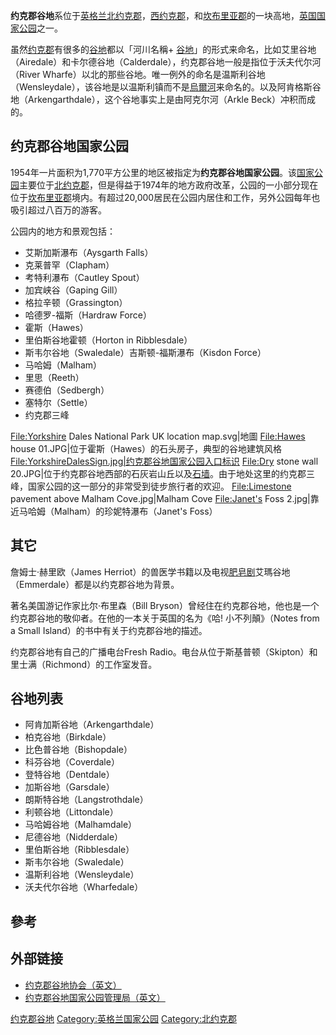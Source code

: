 {{Infobox protected area
| name = 約克郡谷地國家公園
| alt_name = {{lang|en|Yorkshire Dales National Park}}
| iucn_category = V
| photo = 
| photo_caption = 
| photo_width = 
| map = United Kingdom
| map_caption = 約克郡谷地國家公園在英國的位置
| map_width = 250
| location = 英格蘭[[北約克郡|北約克郡]]、[[坎布里亞郡|坎布里亞郡]]
| nearest_city = 
| lat_d = 54
| lat_m = 16
| lat_s = 
| lat_NS = N
| long_d = 2
| long_m = 05
| long_s = 
| long_EW = W
| area = {{convert|176,900|ha|km2|sigfig=4}}
| established = 1954年11月16日
| visitation_num = 3,527,000人次
| visitation_year = 2011年
| visitation_ref  = <ref>{{Cite web |url= |title=Valuing England's National Parks |accessdate=2013-07-21 |work= |publisher=National Parks England |date=2013-05-10 |language=en}}</ref>
| governing_body = Yorkshire Dales National Park Authority
| world_heritage_site = 
| url = 
}}

'''约克郡谷地'''系位于[[英格兰|英格兰]][[北约克郡|北约克郡]]，[[西约克郡|西约克郡]]，和[[坎布里亚郡|坎布里亚郡]]的一块高地，[[英国国家公园|英国国家公园]]之一。

虽然[[约克郡|约克郡]]有很多的[[谷地|谷地]]都以「河川名稱+ [[谷地|谷地]]」的形式来命名，比如艾里谷地（Airedale）和卡尔德谷地（Calderdale），约克郡谷地一般是指位于沃夫代尔河（River Wharfe）以北的那些谷地。唯一例外的命名是温斯利谷地（Wensleydale），该谷地是以温斯利镇而不是[[烏爾河_(英國)|烏爾河]]来命名的。以及阿肯格斯谷地（Arkengarthdale），这个谷地事实上是由阿克尔河（Arkle Beck）冲积而成的。

==约克郡谷地国家公园==
1954年一片面积为1,770平方公里的地区被指定为'''约克郡谷地国家公园'''。该[[英格兰和威尔士的国家公园|国家公园]]主要位于[[北约克郡|北约克郡]]，但是得益于1974年的地方政府改革，公园的一小部分现在位于[[坎布里亚郡|坎布里亚郡]]境内。有超过20,000居民在公园内居住和工作，另外公园每年也吸引超过八百万的游客。

公园内的地方和景观包括：

* 艾斯加斯瀑布（Aysgarth Falls）
* 克莱普罕（Clapham）
* 考特利瀑布（Cautley Spout）
* 加宾峡谷（Gaping Gill）
* 格拉辛顿（Grassington）
* 哈德罗-福斯（Hardraw Force）
* 霍斯（Hawes）
* 里伯斯谷地霍顿（Horton in Ribblesdale）
* 斯韦尔谷地（Swaledale）吉斯顿-福斯瀑布（Kisdon Force）
* 马哈姆（Malham）
* 里思（Reeth）
* 赛德伯（Sedbergh）
* 塞特尔（Settle）
* 约克郡三峰

<gallery>
File:Yorkshire Dales National Park UK location map.svg|地圖
File:Hawes house 01.JPG|位于霍斯（Hawes）的石头房子，典型的谷地建筑风格
File:YorkshireDalesSign.jpg|约克郡谷地国家公园入口标识
File:Dry stone wall 20.JPG|位于约克郡谷地西部的石灰岩山丘以及[[石墙|石墙]]。由于地处这里的约克郡三峰，国家公园的这一部分的非常受到徒步旅行者的欢迎。
File:Limestone pavement above Malham Cove.jpg|Malham Cove
File:Janet's Foss 2.jpg|靠近马哈姆（Malham）的珍妮特瀑布（Janet's Foss）
</gallery>

==其它==
詹姆士·赫里欧（James Herriot）的兽医学书籍以及电视[[肥皂剧|肥皂剧]]艾瑪谷地（Emmerdale）都是以约克郡谷地为背景。

著名美国游记作家比尔·布里森（Bill Bryson）曾经住在约克郡谷地，他也是一个约克郡谷地的敬仰者。在他的一本关于英国的名为《哈! 小不列顛》（Notes from a Small Island）的书中有关于约克郡谷地的描述。

约克郡谷地有自己的广播电台Fresh Radio。电台从位于斯基普顿（Skipton）和里士满（Richmond）的工作室发音。

==谷地列表==
* 阿肯加斯谷地（Arkengarthdale）
* 柏克谷地（Birkdale）
* 比色普谷地（Bishopdale）
* 科芬谷地（Coverdale）
* 登特谷地（Dentdale）
* 加斯谷地（Garsdale）
* 朗斯特谷地（Langstrothdale）
* 利顿谷地（Littondale）
* 马哈姆谷地（Malhamdale）
* 尼德谷地（Nidderdale）
* 里伯斯谷地（Ribblesdale）
* 斯韦尔谷地（Swaledale）
* 温斯利谷地（Wensleydale）
* 沃夫代尔谷地（Wharfedale）

==參考==
{{reflist}}

==外部链接==
{{Commonscat|Yorkshire Dales}}
* [http://www.yds.org.uk 约克郡谷地协会（英文）] {{Wayback|url=http://www.yds.org.uk/ |date=20060810180434 }}
* [http://www.yorkshiredales.org.uk/ 约克郡谷地国家公园管理局（英文）] {{Wayback|url=http://www.yorkshiredales.org.uk/ |date=20210429195630 }}
<!-- Please bear in mind that Wikipedia is an encyclopedia and not a directory. It may be that one or two links will add something to a page however they must only be placed on the relevant page and will always be subject to review by wikipedians.-->

{{英国国家公园}}
{{Authority control}}
[[Category:约克郡谷地|]]
[[Category:英格兰国家公园|Category:英格兰国家公园]]
[[Category:北约克郡|Category:北约克郡]]